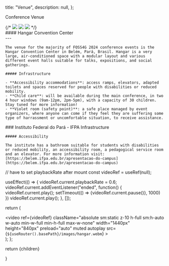 

  title: "Venue",
  description: null,
};


<Heading bubble>Conference Venue</Heading>

<HangarVideo />

<div className="grid grid-cols-1 sm:grid-cols-12 my-4 sm:gap-4">
  <div className="col-span-5">
  <div className="max-h-96">
  <Carousel
        images={[
          {
            image: Hangar1,
          },
          {
            image: Hangar2,
          },
          {
            image: Hangar3,
          },
          {
            image: Hangar4,
          },
          {
            image: Hangar5,
          },
          {
            image: Hangar6,
          },
          {
            image: Hangar7,
          },
        ]}
        autoplay={true}
        autoplayDelay={5000}
      />
      </div>
  {/* <Image src={Hangar1} className="aspect-4/3 my-4 object-cover shadow rounded-lg" />
  <Image src={Hangar2} className="h-72 my-4 object-cover shadow rounded-lg" />
  <Image src={Hangar3} className="h-72 my-4 object-cover shadow rounded-lg" /> */}

  </div>
  <div className="col-span-7">
    <div className="-mt-2">
    #### Hangar Convention Center
    </div>
    ---

    The venue for the majority of FOSS4G 2024 conference events is the Hangar Convention Center in Belém, Pará, Brasil. Hangar is a very large, air-conditioned space with a modular layout and various different event halls suitable for talks, expositions, and social gatherings.

    ##### Infrastructure

    - **Accessibility accommodations**: access ramps, elevators, adapted toilets and spaces reserved for people with disabilities or reduced mobility.
    - **Child care**: will be available during the main conference, in two 4 hour windows (9am-12pm, 2pm-5pm), with a capacity of 30 children. Stay tuned for more information!
    - **Violet room (safety point)**: a safe place managed by event organizers, where anyone can come if they feel they are suffering some type of harrassment or uncomfortable situation, to receive assistance.
  </div>
</div>

<div className="grid grid-cols-1 sm:grid-cols-12 my-4 sm:gap-4">
  <div className="sm:col-span-5">
  

  </div>
  <div className="sm:col-span-7">
    ### Instituto Federal do Pará - IFPA Infrastructure
  
  
    ##### Accessibility

    The institute has a bathroom suitable for students with disabilities or reduced mobility, an accessibility room, a pedagogical service room and an elevator. For more information visit: [https://belem.ifpa.edu.br/apresentacao-do-campus](https://belem.ifpa.edu.br/apresentacao-do-campus)
  </div>
</div>


    
  // have to set playbackRate after mount
  const videoRef = useRef(null);

  useEffect(() => {
    videoRef.current.playbackRate = 0.6;
    videoRef.current.addEventListener("ended", function() {
      videoRef.current.play();
      setTimeout(() => {videoRef.current.pause()}, 1000)
    })
    videoRef.current.play();
  }, []);

  return (
    <div className="min-h-[50vh] sm:min-h-96 relative flex items-center justify-center overflow-hidden">
      <video
        ref={videoRef} 
        className="absolute sm:static z-10 h-full sm:h-auto w-auto min-w-full min-h-full max-w-none"
        width="1440px"
        height="840px"
        preload="auto"
        muted
        autoplay
        src={`${useRouter().basePath}/images/hangar.webm`}
      ></video>
    </div>
  );
};

  return <MdxLayout metadata={metadata}>{children}</MdxLayout>

}
